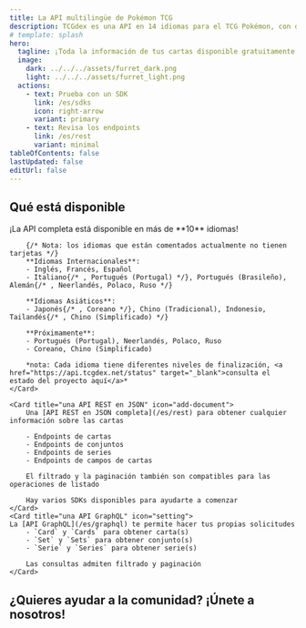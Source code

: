```yaml
---
title: La API multilingüe de Pokémon TCG
description: TCGdex es una API en 14 idiomas para el TCG Pokémon, con datos detallados sobre cartas y sets, y un fácil acceso con una API JSON/GraphQL y múltiples SDKs.
# template: splash
hero:
  tagline: ¡Toda la información de tus cartas disponible gratuitamente y de código abierto!
  image:
    dark: ../../../assets/furret_dark.png
    light: ../../../assets/furret_light.png
  actions:
    - text: Prueba con un SDK
      link: /es/sdks
      icon: right-arrow
      variant: primary
    - text: Revisa los endpoints
      link: /es/rest
      variant: minimal
tableOfContents: false
lastUpdated: false
editUrl: false
---
```



## Qué está disponible

<CardGrid stagger>
	<Card title="10 idiomas y contando" icon="heart">
		¡La API completa está disponible en más de **10** idiomas!

		{/* Nota: los idiomas que están comentados actualmente no tienen tarjetas */}
		**Idiomas Internacionales**:
		- Inglés, Francés, Español
		- Italiano{/* , Portugués (Portugal) */}, Portugués (Brasileño), Alemán{/* , Neerlandés, Polaco, Ruso */}

		**Idiomas Asiáticos**:
		- Japonés{/* , Coreano */}, Chino (Tradicional), Indonesio, Tailandés{/* , Chino (Simplificado) */}

		**Próximamente**:
		- Portugués (Portugal), Neerlandés, Polaco, Ruso
		- Coreano, Chino (Simplificado)

		*nota: Cada idioma tiene diferentes niveles de finalización, <a href="https://api.tcgdex.net/status" target="_blank">consulta el estado del proyecto aquí</a>*
	</Card>

	<Card title="una API REST en JSON" icon="add-document">
		Una [API REST en JSON completa](/es/rest) para obtener cualquier información sobre las cartas

		- Endpoints de cartas
		- Endpoints de conjuntos
		- Endpoints de series
		- Endpoints de campos de cartas

		El filtrado y la paginación también son compatibles para las operaciones de listado

		Hay varios SDKs disponibles para ayudarte a comenzar
	</Card>
	<Card title="una API GraphQL" icon="setting">
	La [API GraphQL](/es/graphql) te permite hacer tus propias solicitudes
		- `Card` y `Cards` para obtener carta(s)
		- `Set` y `Sets` para obtener conjunto(s)
		- `Serie` y `Series` para obtener serie(s)

		Las consultas admiten filtrado y paginación
	</Card>
</CardGrid>

## ¿Quieres ayudar a la comunidad? ¡Únete a nosotros!

<CardGrid>
	<LinkCard href="https://discord.gg/NehYTAhsZE" title="Únete a nuestro Discord" description="Discord es nuestra principal forma de comunicación entre los miembros de la comunidad" />
	<LinkCard href="https://github.com/tcgdex/cards-database" title="¡Dale una estrella al repositorio!" description="Ayuda a nuestro repositorio a alcanzar la luna dándole una estrella en Github" />
	<LinkCard href="https://github.com/tcgdex/cards-database" title="Contribuir" description="Contribuir te ayudará a ti y a otros miembros de la comunidad" />
	<LinkCard href="https://github.com/sponsors/tcgdex" title="Patrocina el proyecto" description="La API es costosa de ejecutar, además obtendrás algo a cambio de tu inversión :D" />
</CardGrid>
